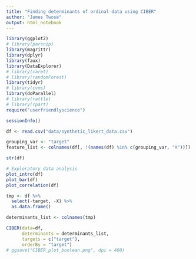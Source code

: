 ```yaml
---
title: "Finding determinants of ordinal data using CIBER"
author: "James Twose"
output: html_notebook
---
```


```r
library(ggplot2)
# library(parsnip)
library(magrittr)
library(dplyr)
library(faux)
library(DataExplorer)
# library(caret)
# library(randomForest)
library(tidyr)
# library(cvms)
library(doParallel)
# library(rattle)
# library(rpart)
require("userfriendlyscience")
```

```r
sessionInfo()
```


```r
df <- read.csv("data/synthetic_likert_data.csv")
```

```r
grouping_var <- "target"
feature_list <- colnames(df[, !(names(df) %in% c(grouping_var, "X"))])
```


```r
str(df)

```

```r
# Exploratory data analysis
plot_intro(df)
plot_bar(df)
plot_correlation(df)
```


```r
tmp <- df %>%
  select(-target, -X) %>%
  as.data.frame()

determinants_list <- colnames(tmp)

CIBER(data=df,
      determinants = determinants_list,
      targets = c("target"),
      orderBy = "target")
# ggsave("CIBER_plot_boolean.png", dpi = 400)
```


